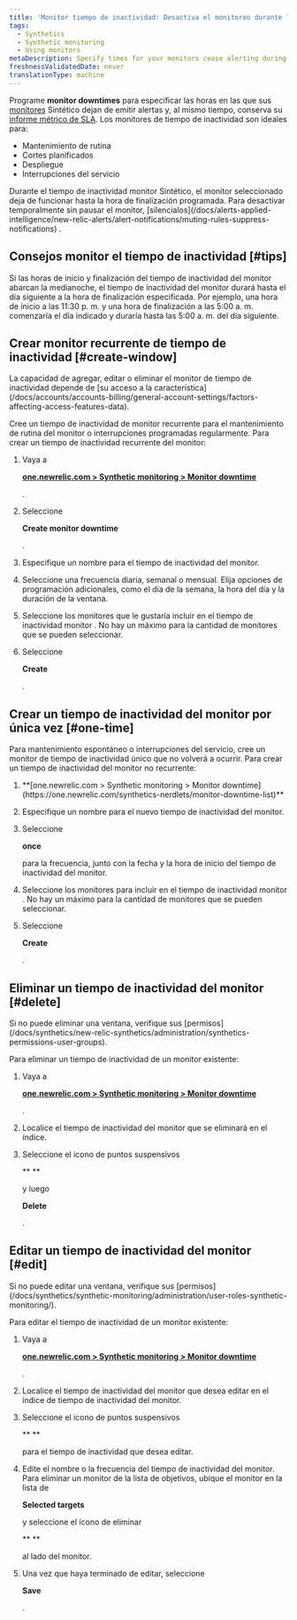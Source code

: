 ```yaml
---
title: 'Monitor tiempo de inactividad: Desactiva el monitoreo durante los horarios de mantenimiento programados'
tags:
  - Synthetics
  - Synthetic monitoring
  - Using monitors
metaDescription: Specify times for your monitors cease alerting during deployments and maintenance windows.
freshnessValidatedDate: never
translationType: machine
---
```


Programe <DNT>**monitor downtimes**</DNT> para especificar las horas en las que sus [monitores](/docs/synthetics/new-relic-synthetics/using-monitors/add-edit-monitors#types-monitors) Sintético dejan de emitir alertas y, al mismo tiempo, conserva su [informe métrico de SLA](/docs/synthetics/new-relic-synthetics/pages/synthetics-sla-report-aggregate-monitor-metrics). Los monitores de tiempo de inactividad son ideales para:

* Mantenimiento de rutina
* Cortes planificados
* Despliegue
* Interrupciones del servicio

<Callout variant="important">
  Durante el tiempo de inactividad monitor Sintético, el monitor seleccionado deja de funcionar hasta la hora de finalización programada. Para desactivar temporalmente <InlinePopover type="alerts"/>sin pausar el monitor, [silencialos](/docs/alerts-applied-intelligence/new-relic-alerts/alert-notifications/muting-rules-suppress-notifications) .
</Callout>

## Consejos monitor el tiempo de inactividad [#tips]

Si las horas de inicio y finalización del tiempo de inactividad del monitor abarcan la medianoche, el tiempo de inactividad del monitor durará hasta el día siguiente a la hora de finalización especificada. Por ejemplo, una hora de inicio a las 11:30 p. m. y una hora de finalización a las 5:00 a. m. comenzaría el día indicado y duraría hasta las 5:00 a. m. del día siguiente.

## Crear monitor recurrente de tiempo de inactividad [#create-window]

<Callout variant="tip">
  La capacidad de agregar, editar o eliminar el monitor de tiempo de inactividad depende de [su acceso a la característica](/docs/accounts/accounts-billing/general-account-settings/factors-affecting-access-features-data).
</Callout>

Cree un tiempo de inactividad de monitor recurrente para el mantenimiento de rutina del monitor o interrupciones programadas regularmente. Para crear un tiempo de inactividad recurrente del monitor:

1. Vaya a

   <DNT>**[one.newrelic.com > Synthetic monitoring > Monitor downtime](https://one.newrelic.com/synthetics-nerdlets/monitor-downtime-list)**</DNT>

   .

2. Seleccione

   <DNT>**<Icon name="fe-plus-circle"/> Create monitor downtime**</DNT>

   .

3. Especifique un nombre para el tiempo de inactividad del monitor.

4. Seleccione una frecuencia diaria, semanal o mensual. Elija opciones de programación adicionales, como el día de la semana, la hora del día y la duración de la ventana.

5. Seleccione los monitores que le gustaría incluir en el tiempo de inactividad monitor . No hay un máximo para la cantidad de monitores que se pueden seleccionar.

6. Seleccione

   <DNT>**Create**</DNT>

   .

## Crear un tiempo de inactividad del monitor por única vez [#one-time]

Para mantenimiento espontáneo o interrupciones del servicio, cree un monitor de tiempo de inactividad único que no volverá a ocurrir. Para crear un tiempo de inactividad del monitor no recurrente:

1. <DNT>
     **[one.newrelic.com > Synthetic monitoring > Monitor downtime](https://one.newrelic.com/synthetics-nerdlets/monitor-downtime-list)**
   </DNT>

2. Especifique un nombre para el nuevo tiempo de inactividad del monitor.

3. Seleccione

   <DNT>**once**</DNT>

   para la frecuencia, junto con la fecha y la hora de inicio del tiempo de inactividad del monitor.

4. Seleccione los monitores para incluir en el tiempo de inactividad monitor . No hay un máximo para la cantidad de monitores que se pueden seleccionar.

5. Seleccione

   <DNT>**Create**</DNT>

   .

## Eliminar un tiempo de inactividad del monitor [#delete]

<Callout variant="tip">
  Si no puede eliminar una ventana, verifique sus [permisos](/docs/synthetics/new-relic-synthetics/administration/synthetics-permissions-user-groups).
</Callout>

Para eliminar un tiempo de inactividad de un monitor existente:

1. Vaya a

   <DNT>**[one.newrelic.com > Synthetic monitoring > Monitor downtime](https://one.newrelic.com/synthetics-nerdlets/monitor-downtime-list)**</DNT>

   .

2. Localice el tiempo de inactividad del monitor que se eliminará en el índice.

3. Seleccione el icono de puntos suspensivos

   <DNT>**<Icon name="fe-more-horizontal"/> **</DNT>

   y luego

   <DNT>**Delete**</DNT>

   .

## Editar un tiempo de inactividad del monitor [#edit]

<Callout variant="tip">
  Si no puede editar una ventana, verifique sus [permisos](/docs/synthetics/synthetic-monitoring/administration/user-roles-synthetic-monitoring/).
</Callout>

Para editar el tiempo de inactividad de un monitor existente:

1. Vaya a

   <DNT>**[one.newrelic.com > Synthetic monitoring > Monitor downtime](https://one.newrelic.com/synthetics-nerdlets/monitor-downtime-list)**</DNT>

   .

2. Localice el tiempo de inactividad del monitor que desea editar en el índice de tiempo de inactividad del monitor.

3. Seleccione el icono de puntos suspensivos

   <DNT>**<Icon name="fe-more-horizontal"/> **</DNT>

   para el tiempo de inactividad que desea editar.

4. Edite el nombre o la frecuencia del tiempo de inactividad del monitor. Para eliminar un monitor de la lista de objetivos, ubique el monitor en la lista de

   <DNT>**Selected targets**</DNT>

   y seleccione el ícono de eliminar

   <DNT>**<Icon name="fe-x-circle"/> **</DNT>

   al lado del monitor.

5. Una vez que haya terminado de editar, seleccione

   <DNT>**Save**</DNT>

   .